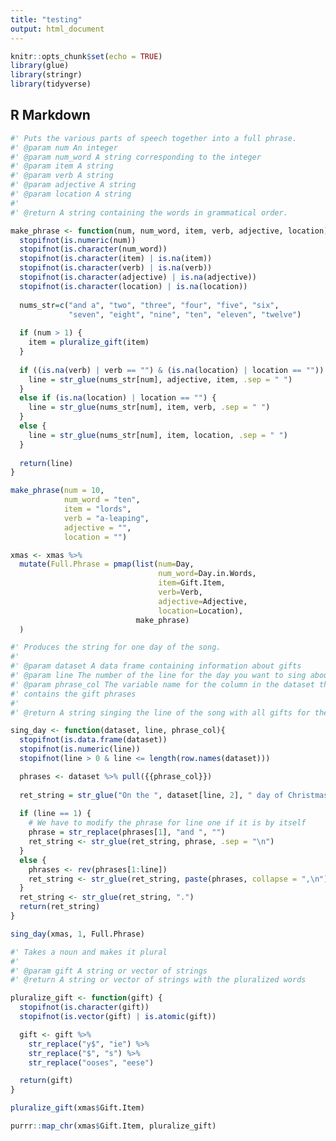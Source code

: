 ```yaml
---
title: "testing"
output: html_document
---
```


```r
knitr::opts_chunk$set(echo = TRUE)
library(glue)
library(stringr)
library(tidyverse)
```

## R Markdown

```r
#' Puts the various parts of speech together into a full phrase.
#' @param num An integer
#' @param num_word A string corresponding to the integer
#' @param item A string
#' @param verb A string
#' @param adjective A string
#' @param location A string
#'
#' @return A string containing the words in grammatical order.

make_phrase <- function(num, num_word, item, verb, adjective, location) {
  stopifnot(is.numeric(num))
  stopifnot(is.character(num_word))
  stopifnot(is.character(item) | is.na(item))
  stopifnot(is.character(verb) | is.na(verb))
  stopifnot(is.character(adjective) | is.na(adjective))
  stopifnot(is.character(location) | is.na(location))
  
  nums_str=c("and a", "two", "three", "four", "five", "six",
             "seven", "eight", "nine", "ten", "eleven", "twelve")
  
  if (num > 1) {
    item = pluralize_gift(item)
  }
  
  if ((is.na(verb) | verb == "") & (is.na(location) | location == "")) {
    line = str_glue(nums_str[num], adjective, item, .sep = " ")
  }
  else if (is.na(location) | location == "") {
    line = str_glue(nums_str[num], item, verb, .sep = " ")
  }
  else {
    line = str_glue(nums_str[num], item, location, .sep = " ")
  }
  
  return(line)
}

```

```r
make_phrase(num = 10, 
            num_word = "ten", 
            item = "lords", 
            verb = "a-leaping", 
            adjective = "", 
            location = "")

xmas <- xmas %>%
  mutate(Full.Phrase = pmap(list(num=Day, 
                                 num_word=Day.in.Words, 
                                 item=Gift.Item, 
                                 verb=Verb, 
                                 adjective=Adjective, 
                                 location=Location), 
                            make_phrase)
  )
```


```r
#' Produces the string for one day of the song.
#'
#' @param dataset A data frame containing information about gifts
#' @param line The number of the line for the day you want to sing about
#' @param phrase_col The variable name for the column in the dataset that
#' contains the gift phrases
#'
#' @return A string singing the line of the song with all gifts for the given day.

sing_day <- function(dataset, line, phrase_col){
  stopifnot(is.data.frame(dataset))
  stopifnot(is.numeric(line))
  stopifnot(line > 0 & line <= length(row.names(dataset)))

  phrases <- dataset %>% pull({{phrase_col}})
  
  ret_string = str_glue("On the ", dataset[line, 2], " day of Christmas, my true love sent to me,")
  
  if (line == 1) {
    # We have to modify the phrase for line one if it is by itself
    phrase = str_replace(phrases[1], "and ", "")
    ret_string <- str_glue(ret_string, phrase, .sep = "\n")
  }
  else {
    phrases <- rev(phrases[1:line])
    ret_string <- str_glue(ret_string, paste(phrases, collapse = ",\n"), .sep = "\n")
  }
  ret_string <- str_glue(ret_string, ".")
  return(ret_string)
}

```

```r
sing_day(xmas, 1, Full.Phrase)
```


```r
#' Takes a noun and makes it plural
#'
#' @param gift A string or vector of strings
#' @return A string or vector of strings with the pluralized words

pluralize_gift <- function(gift) {
  stopifnot(is.character(gift))
  stopifnot(is.vector(gift) | is.atomic(gift))

  gift <- gift %>%
    str_replace("y$", "ie") %>%
    str_replace("$", "s") %>%
    str_replace("ooses", "eese")

  return(gift)
}
```

```r
pluralize_gift(xmas$Gift.Item)

purrr::map_chr(xmas$Gift.Item, pluralize_gift)
```



